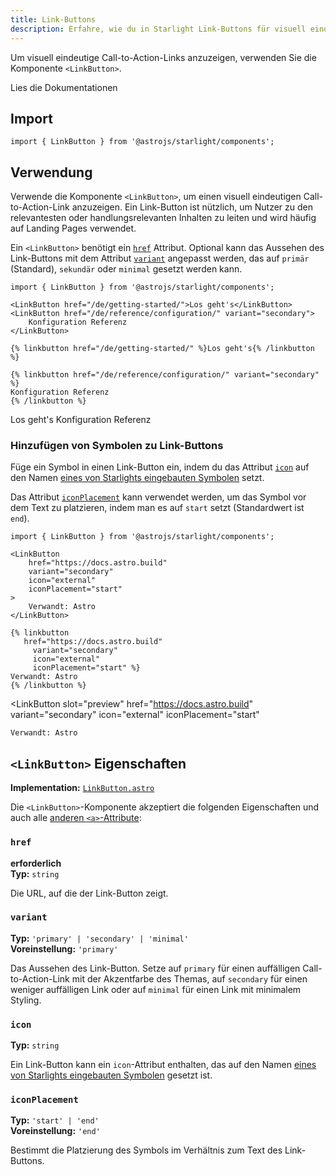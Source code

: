 ```yaml
---
title: Link-Buttons
description: Erfahre, wie du in Starlight Link-Buttons für visuell eindeutige Call-to-Action-Links erstellen.
---
```



Um visuell eindeutige Call-to-Action-Links anzuzeigen, verwenden Sie die Komponente `<LinkButton>`.


<Preview>

<LinkButton slot="preview" href="/de/getting-started/">
	Lies die Dokumentationen
</LinkButton>

</Preview>

## Import

```tsx
import { LinkButton } from '@astrojs/starlight/components';
```

## Verwendung

Verwende die Komponente `<LinkButton>`, um einen visuell eindeutigen Call-to-Action-Link anzuzeigen.
Ein Link-Button ist nützlich, um Nutzer zu den relevantesten oder handlungsrelevanten Inhalten zu leiten und wird häufig auf Landing Pages verwendet.

Ein `<LinkButton>` benötigt ein [`href`](#href) Attribut.
Optional kann das Aussehen des Link-Buttons mit dem Attribut [`variant`](#variant) angepasst werden, das auf `primär` (Standard), `sekundär` oder `minimal` gesetzt werden kann.

<Preview>

```mdx
import { LinkButton } from '@astrojs/starlight/components';

<LinkButton href="/de/getting-started/">Los geht's</LinkButton>
<LinkButton href="/de/reference/configuration/" variant="secondary">
	Konfiguration Referenz
</LinkButton>
```

<Fragment slot="markdoc">

```markdoc
{% linkbutton href="/de/getting-started/" %}Los geht's{% /linkbutton %}

{% linkbutton href="/de/reference/configuration/" variant="secondary" %}
Konfiguration Referenz
{% /linkbutton %}
```

</Fragment>

<Fragment slot="preview">
	<LinkButton href="/de/getting-started/">Los geht's</LinkButton>
	<LinkButton href="/de/reference/configuration/" variant="secondary">
		Konfiguration Referenz
	</LinkButton>
</Fragment>

</Preview>

### Hinzufügen von Symbolen zu Link-Buttons

Füge ein Symbol in einen Link-Button ein, indem du das Attribut [`icon`](#icon) auf den Namen [eines von Starlights eingebauten Symbolen](/de/reference/icons/#alle-symbole) setzt.

Das Attribut [`iconPlacement`](#iconplacement) kann verwendet werden, um das Symbol vor dem Text zu platzieren, indem man es auf `start` setzt (Standardwert ist `end`).

<Preview>

```mdx {6-7}
import { LinkButton } from '@astrojs/starlight/components';

<LinkButton
	href="https://docs.astro.build"
	variant="secondary"
	icon="external"
	iconPlacement="start"
>
	Verwandt: Astro
</LinkButton>
```

<Fragment slot="markdoc">

```markdoc {4-5}
{% linkbutton
   href="https://docs.astro.build"
	 variant="secondary"
	 icon="external"
	 iconPlacement="start" %}
Verwandt: Astro
{% /linkbutton %}
```

</Fragment>

<LinkButton
	slot="preview"
	href="https://docs.astro.build"
	variant="secondary"
	icon="external"
	iconPlacement="start"
>
	Verwandt: Astro
</LinkButton>

</Preview>

## `<LinkButton>` Eigenschaften

**Implementation:** [`LinkButton.astro`](https://github.com/withastro/starlight/blob/main/packages/starlight/user-components/LinkButton.astro)

Die `<LinkButton>`-Komponente akzeptiert die folgenden Eigenschaften und auch alle [anderen `<a>`-Attribute](https://developer.mozilla.org/en-US/docs/Web/HTML/Element/a):

### `href`

**erforderlich**  
**Typ:** `string`

Die URL, auf die der Link-Button zeigt.

### `variant`

**Typ:** `'primary' | 'secondary' | 'minimal'`  
**Voreinstellung:** `'primary'`

Das Aussehen des Link-Button.
Setze auf `primary` für einen auffälligen Call-to-Action-Link mit der Akzentfarbe des Themas, auf `secondary` für einen weniger auffälligen Link oder auf `minimal` für einen Link mit minimalem Styling.

### `icon`

**Typ:** `string`

Ein Link-Button kann ein `icon`-Attribut enthalten, das auf den Namen [eines von Starlights eingebauten Symbolen](/de/reference/icons/#alle-symbole) gesetzt ist.

### `iconPlacement`

**Typ:** `'start' | 'end'`  
**Voreinstellung:** `'end'`

Bestimmt die Platzierung des Symbols im Verhältnis zum Text des Link-Buttons.
